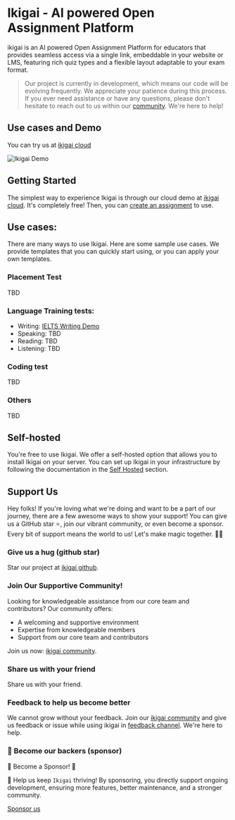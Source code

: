 # Ikigai - AI powered Open Assignment Platform

ikigai is an AI powered Open Assignment Platform for educators that provides seamless access via a single link, embeddable in your website or LMS, featuring rich quiz types and a flexible layout adaptable to your exam format.

> Our project is currently in development, which means our code will be evolving frequently. We appreciate your patience during this process.
> If you ever need assistance or have any questions, please don't hesitate to reach out to us within our [community](https://discord.gg/XuYWkn6kUS). We're here to help!

## Use cases and Demo

You can try us at [ikigai cloud](https://cloud.ikigai.li)

![Ikigai Demo](https://raw.githubusercontent.com/ikigai-hq/ikigai/master/assets/demo.png)

## Getting Started

The simplest way to experience Ikigai is through our cloud demo at [ikigai cloud](https://cloud.ikigai.li).
It's completely free!
Then, you can [create an assignment](/assignment_docs/new_assignment) to use.

## Use cases:

There are many ways to use Ikigai.
Here are some sample use cases.
We provide templates that you can quickly start using, or you can apply your own templates.

### Placement Test

TBD

### Language Training tests:

- Writing: [IELTS Writing Demo](https://www.loom.com/share/a79a8de1dd4a4863ac06fa68e78e8902?sid=5b8cdd5f-6efb-4696-bea9-0284a245a46a)
- Speaking: TBD
- Reading: TBD
- Listening: TBD

### Coding test

TBD

### Others

TBD

## Self-hosted

You're free to use Ikigai. We offer a self-hosted option that allows you to install Ikigai on your server.
You can set up Ikigai in your infrastructure by following the documentation in the [Self Hosted](/self-hosted) section.

## Support Us

Hey folks! If you're loving what we're doing and want to be a part of our journey, there are a few awesome ways to show your support!
You can give us a GitHub star ⭐️, join our vibrant community, or even become a sponsor.
Every bit of support means the world to us! Let's make magic together. 🚀💫

### Give us a hug (github star)

Star our project at [ikigai github](https://github.com/ikigai-hq/ikigai).

### Join Our Supportive Community!

Looking for knowledgeable assistance from our core team and contributors? Our community offers:

- A welcoming and supportive environment
- Expertise from knowledgeable members
- Support from our core team and contributors

Join us now: [ikigai community](https://discord.gg/XuYWkn6kUS).

### Share us with your friend

Share us with your friend.

### Feedback to help us become better

We cannot grow without your feedback.
Join our [ikigai community](https://discord.gg/XuYWkn6kUS) and give us feedback or issue while using ikigai in [feedback channel](https://discord.com/channels/1200697748601704540/1243779487473336380).
We're here to help.

### 🚀 Become our backers (sponsor)

🌟 Become a Sponsor! 🌟

🚀 Help us keep `Ikigai` thriving! By sponsoring, you directly support ongoing development, ensuring more features, better maintenance, and a stronger community.

[Sponsor us](https://github.com/sponsors/ikigai-hq)
